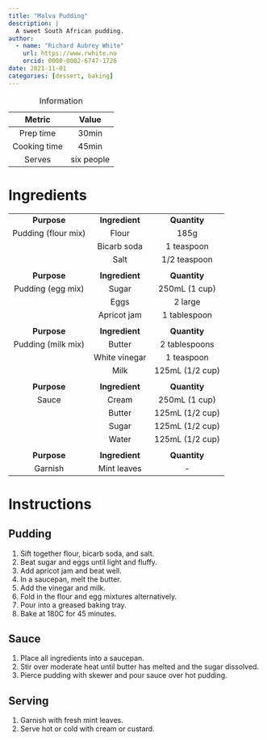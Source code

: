 ```yaml
---
title: "Malva Pudding"
description: |
  A sweet South African pudding.
author:
  - name: "Richard Aubrey White"
    url: https://www.rwhite.no
    orcid: 0000-0002-6747-1726
date: 2021-11-01
categories: [dessert, baking]
---
```


|    Metric    |   Value    |
|:------------:|:----------:|
|  Prep time   |   30min    |
| Cooking time |   45min    |
|    Serves    | six people |

: Information

# Ingredients

|                     |                |                 |
|:-------------------:|:--------------:|:---------------:|
|     **Purpose**     | **Ingredient** |  **Quantity**   |
| Pudding (flour mix) |     Flour      |      185g       |
|                     |  Bicarb soda   |   1 teaspoon    |
|                     |      Salt      |  1/2 teaspoon   |
|                     |                |                 |
|     **Purpose**     | **Ingredient** |  **Quantity**   |
|  Pudding (egg mix)  |     Sugar      |  250mL (1 cup)  |
|                     |      Eggs      |     2 large     |
|                     |  Apricot jam   |  1 tablespoon   |
|                     |                |                 |
|     **Purpose**     | **Ingredient** |  **Quantity**   |
| Pudding (milk mix)  |     Butter     |  2 tablespoons  |
|                     | White vinegar  |   1 teaspoon    |
|                     |      Milk      | 125mL (1/2 cup) |
|                     |                |                 |
|     **Purpose**     | **Ingredient** |  **Quantity**   |
|        Sauce        |     Cream      |  250mL (1 cup)  |
|                     |     Butter     | 125mL (1/2 cup) |
|                     |     Sugar      | 125mL (1/2 cup) |
|                     |     Water      | 125mL (1/2 cup) |
|                     |                |                 |
|     **Purpose**     | **Ingredient** |  **Quantity**   |
|       Garnish       |  Mint leaves   |       \-        |

# Instructions

## Pudding

1.  Sift together flour, bicarb soda, and salt.
2.  Beat sugar and eggs until light and fluffy.
3.  Add apricot jam and beat well.
4.  In a saucepan, melt the butter.
5.  Add the vinegar and milk.
6.  Fold in the flour and egg mixtures alternatively.
7.  Pour into a greased baking tray.
8.  Bake at 180C for 45 minutes.

## Sauce

1.  Place all ingredients into a saucepan.
2.  Stir over moderate heat until butter has melted and the sugar dissolved.
3.  Pierce pudding with skewer and pour sauce over hot pudding.

## Serving

1.  Garnish with fresh mint leaves.
2.  Serve hot or cold with cream or custard.

